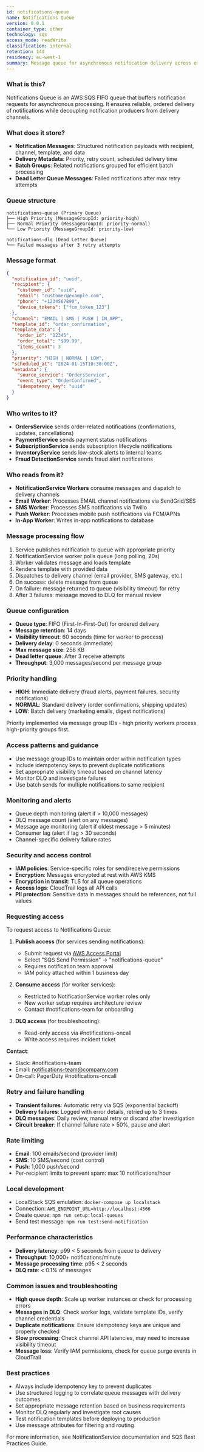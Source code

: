```yaml
---
id: notifications-queue
name: Notifications Queue
version: 0.0.1
container_type: other
technology: sqs
access_mode: readWrite
classification: internal
retention: 14d
residency: eu-west-1
summary: Message queue for asynchronous notification delivery across email, SMS, and push channels
---
```


<NodeGraph />

### What is this?
Notifications Queue is an AWS SQS FIFO queue that buffers notification requests for asynchronous processing. It ensures reliable, ordered delivery of notifications while decoupling notification producers from delivery channels.

### What does it store?
- **Notification Messages**: Structured notification payloads with recipient, channel, template, and data
- **Delivery Metadata**: Priority, retry count, scheduled delivery time
- **Batch Groups**: Related notifications grouped for efficient batch processing
- **Dead Letter Queue Messages**: Failed notifications after max retry attempts

### Queue structure
```
notifications-queue (Primary Queue)
├── High Priority (MessageGroupId: priority-high)
├── Normal Priority (MessageGroupId: priority-normal)
└── Low Priority (MessageGroupId: priority-low)

notifications-dlq (Dead Letter Queue)
└── Failed messages after 3 retry attempts
```

### Message format
```json
{
  "notification_id": "uuid",
  "recipient": {
    "customer_id": "uuid",
    "email": "customer@example.com",
    "phone": "+1234567890",
    "device_tokens": ["fcm_token_123"]
  },
  "channel": "EMAIL | SMS | PUSH | IN_APP",
  "template_id": "order_confirmation",
  "template_data": {
    "order_id": "12345",
    "order_total": "$99.99",
    "items_count": 3
  },
  "priority": "HIGH | NORMAL | LOW",
  "scheduled_at": "2024-01-15T10:30:00Z",
  "metadata": {
    "source_service": "OrdersService",
    "event_type": "OrderConfirmed",
    "idempotency_key": "uuid"
  }
}
```

### Who writes to it?
- **OrdersService** sends order-related notifications (confirmations, updates, cancellations)
- **PaymentService** sends payment status notifications
- **SubscriptionService** sends subscription lifecycle notifications
- **InventoryService** sends low-stock alerts to internal teams
- **Fraud DetectionService** sends fraud alert notifications

### Who reads from it?
- **NotificationService Workers** consume messages and dispatch to delivery channels
- **Email Worker**: Processes EMAIL channel notifications via SendGrid/SES
- **SMS Worker**: Processes SMS notifications via Twilio
- **Push Worker**: Processes mobile push notifications via FCM/APNs
- **In-App Worker**: Writes in-app notifications to database

### Message processing flow
1. Service publishes notification to queue with appropriate priority
2. NotificationService worker polls queue (long polling, 20s)
3. Worker validates message and loads template
4. Renders template with provided data
5. Dispatches to delivery channel (email provider, SMS gateway, etc.)
6. On success: delete message from queue
7. On failure: message returned to queue (visibility timeout) for retry
8. After 3 failures: message moved to DLQ for manual review

### Queue configuration
- **Queue type**: FIFO (First-In-First-Out) for ordered delivery
- **Message retention**: 14 days
- **Visibility timeout**: 60 seconds (time for worker to process)
- **Delivery delay**: 0 seconds (immediate)
- **Max message size**: 256 KB
- **Dead letter queue**: After 3 receive attempts
- **Throughput**: 3,000 messages/second per message group

### Priority handling
- **HIGH**: Immediate delivery (fraud alerts, payment failures, security notifications)
- **NORMAL**: Standard delivery (order confirmations, shipping updates)
- **LOW**: Batch delivery (marketing emails, digest notifications)

Priority implemented via message group IDs - high priority workers process high-priority groups first.

### Access patterns and guidance
- Use message group IDs to maintain order within notification types
- Include idempotency keys to prevent duplicate notifications
- Set appropriate visibility timeout based on channel latency
- Monitor DLQ and investigate failures
- Use batch sends for multiple notifications to same recipient

### Monitoring and alerts
- Queue depth monitoring (alert if > 10,000 messages)
- DLQ message count (alert on any messages)
- Message age monitoring (alert if oldest message > 5 minutes)
- Consumer lag (alert if lag > 30 seconds)
- Channel-specific delivery failure rates

### Security and access control
- **IAM policies**: Service-specific roles for send/receive permissions
- **Encryption**: Messages encrypted at rest with AWS KMS
- **Encryption in transit**: TLS for all queue operations
- **Access logs**: CloudTrail logs all API calls
- **PII protection**: Sensitive data in messages should be references, not full values

### Requesting access
To request access to Notifications Queue:

1. **Publish access** (for services sending notifications):
   - Submit request via [AWS Access Portal](https://company.awsapps.com)
   - Select "SQS Send Permission" → "notifications-queue"
   - Requires notification team approval
   - IAM policy attached within 1 business day

2. **Consume access** (for worker services):
   - Restricted to NotificationService worker roles only
   - New worker setup requires architecture review
   - Contact #notifications-team for onboarding

3. **DLQ access** (for troubleshooting):
   - Read-only access via #notifications-oncall
   - Write access requires incident ticket

**Contact**:
- Slack: #notifications-team
- Email: notifications-team@company.com
- On-call: PagerDuty #notifications-oncall

### Retry and failure handling
- **Transient failures**: Automatic retry via SQS (exponential backoff)
- **Delivery failures**: Logged with error details, retried up to 3 times
- **DLQ messages**: Daily review, manual retry or discard after investigation
- **Circuit breaker**: If channel failure rate > 50%, pause and alert

### Rate limiting
- **Email**: 100 emails/second (provider limit)
- **SMS**: 10 SMS/second (cost control)
- **Push**: 1,000 push/second
- Per-recipient limits to prevent spam: max 10 notifications/hour

### Local development
- LocalStack SQS emulation: `docker-compose up localstack`
- Connection: `AWS_ENDPOINT_URL=http://localhost:4566`
- Create queue: `npm run setup:local-queues`
- Send test message: `npm run test:send-notification`

### Performance characteristics
- **Delivery latency**: p99 < 5 seconds from queue to delivery
- **Throughput**: 10,000+ notifications/minute
- **Message processing time**: p95 < 2 seconds
- **DLQ rate**: < 0.1% of messages

### Common issues and troubleshooting
- **High queue depth**: Scale up worker instances or check for processing errors
- **Messages in DLQ**: Check worker logs, validate template IDs, verify channel credentials
- **Duplicate notifications**: Ensure idempotency keys are unique and properly checked
- **Slow processing**: Check channel API latencies, may need to increase visibility timeout
- **Message loss**: Verify IAM permissions, check for queue purge events in CloudTrail

### Best practices
- Always include idempotency key to prevent duplicates
- Use structured logging to correlate queue messages with delivery outcomes
- Set appropriate message retention based on business requirements
- Monitor DLQ regularly and investigate root causes
- Test notification templates before deploying to production
- Use message attributes for filtering and routing

For more information, see NotificationService documentation and SQS Best Practices Guide.